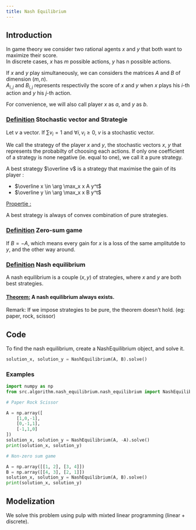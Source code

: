 ```yaml
---
title: Nash Equilibrium
---
```


## Introduction

In game theory we consider two rational agents $x$ and $y$ that both want to maximize their score. \
In discrete cases, $x$ has $m$ possible actions, $y$ has n possible actions. 

If $x$ and $y$ play simultaneously, we can considers the matrices $A$ and $B$ of dimension $(m,n)$. \
$A_{i,j}$ and $B_{i, j}$ represents respectivily the score of $x$ and $y$ when $x$ plays his $i$-th action and $y$ his $j$-th action.

For convenience, we will also call player $x$ as $a$, and $y$ as $b$.

### <ins>Definition</ins> Stochastic vector and Strategie
Let $v$ a vector. If $\sum v_i = 1$ and $\forall i, v_i \geq 0$, $v$ is a stochastic vector.

We call the strategy of the player $x$ and $y$, the stochastic vectors $x$, $y$ that represents the probabilty of choosing each actions.
If only one coefficient of a strategy is none negative (ie. equal to one), we call it a pure strategy.

A best strategy $\overline v$ is a strategy that maximise the gain of its player : \

* $\overline x \in \arg \max_x x A y^t$
* $\overline y \in \arg \max_x x B y^t$

<ins>Propertie :</ins> A best strategy is always of convex combination of pure strategies.

### <ins>Definition</ins> Zero-sum game 
If $B = -A$, which means every gain for $x$ is a loss of the same amplitutde to $y$, and the other way around.


### <ins>Definition</ins> Nash equilibrium 
A nash equilibrium is a couple $(x, y)$ of strategies, where $x$ and $y$ are both best strategies.

#### <ins>Theorem:</ins> A nash equilibrium always exists.
Remark: If we impose strategies to be pure, the theorem doesn't hold. (eg: paper, rock, scissor)

## Code

To find the nash equilibrium, create a NashEquilibrium object, and solve it.

```python
solution_x, solution_y = NashEquilibrium(A, B).solve()
```

### Examples

```python
import numpy as np
from src.algorithm.nash_equilibrium.nash_equilibrium import NashEquilibrium
```

```python
# Paper Rock Scissor

A = np.array([
    [1,0,-1],
    [0,-1,1],
    [-1,1,0]
])
solution_x, solution_y = NashEquilibrium(A, -A).solve()
print(solution_x, solution_y)
```

```python
# Non-zero sum game

A = np.array([[1, 2], [3, 4]]) 
B = np.array([[4, 3], [2, 1]])
solution_x, solution_y = NashEquilibrium(A, B).solve()
print(solution_x, solution_y)
```


## Modelization

We solve this problem using pulp with mixted linear programming (linear + discrete).